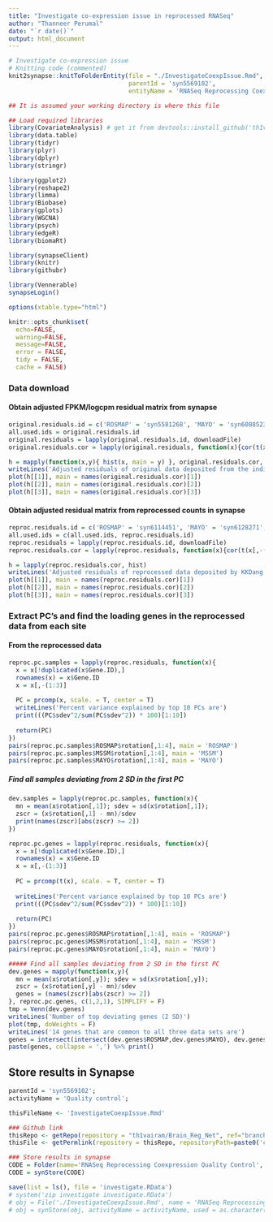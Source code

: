 ```yaml
---
title: "Investigate co-expression issue in reprocessed RNASeq"
author: "Thanneer Perumal"
date: "`r date()`"
output: html_document
---
```

```r
# Investigate co-expression issue
# Knitting code (commented)
knit2synapse::knitToFolderEntity(file = "./InvestigateCoexpIssue.Rmd",
                                 parentId = 'syn5569102',
                                 entityName = 'RNASeq Reprocessing Coexpression Quality Control')
```

```r
## It is assumed your working directory is where this file

## Load required libraries
library(CovariateAnalysis) # get it from devtools::install_github('th1vairam/CovariateAnalysis@dev')
library(data.table)
library(tidyr)
library(plyr)
library(dplyr)
library(stringr)

library(ggplot2)
library(reshape2)
library(limma)
library(Biobase)
library(gplots)
library(WGCNA)
library(psych)
library(edgeR)
library(biomaRt)

library(synapseClient)
library(knitr)
library(githubr)

library(Vennerable)
synapseLogin()

options(xtable.type="html")

knitr::opts_chunk$set(
  echo=FALSE,
  warning=FALSE,
  message=FALSE,
  error = FALSE,
  tidy = FALSE,
  cache = FALSE)
```
### Data download
#### Obtain adjusted FPKM/logcpm residual matrix from synapse
```r
original.residuals.id = c('ROSMAP' = 'syn5581268', 'MAYO' = 'syn6088523', 'MSSM' = 'syn6120103')
all.used.ids = original.residuals.id
original.residuals = lapply(original.residuals.id, downloadFile)
original.residuals.cor = lapply(original.residuals, function(x){cor(t(x[,-(1:2)]))})

h = mapply(function(x,y){ hist(x, main = y) }, original.residuals.cor,  names(original.residuals.cor), SIMPLIFY = F)
writeLines('Adjusted residuals of original data deposited from the individual sites')
plot(h[[1]], main = names(original.residuals.cor)[1])
plot(h[[2]], main = names(original.residuals.cor)[2])
plot(h[[3]], main = names(original.residuals.cor)[3])
```
#### Obtain adjusted residual matrix from reprocessed counts in synapse
```r
reproc.residuals.id = c('ROSMAP' = 'syn6114451', 'MAYO' = 'syn6128271', 'MSSM' = 'syn6131415')
all.used.ids = c(all.used.ids, reproc.residuals.id)
reproc.residuals = lapply(reproc.residuals.id, downloadFile)
reproc.residuals.cor = lapply(reproc.residuals, function(x){cor(t(x[,-(1:3)]))})

h = lapply(reproc.residuals.cor, hist)
writeLines('Adjusted residuals of reprocessed data deposited by KKDang')
plot(h[[1]], main = names(reproc.residuals.cor)[1])
plot(h[[2]], main = names(reproc.residuals.cor)[2])
plot(h[[3]], main = names(reproc.residuals.cor)[3])
```
### Extract PC's and find the loading genes in the reprocessed data from each site
#### From the reprocessed data
```r
reproc.pc.samples = lapply(reproc.residuals, function(x){
  x = x[!duplicated(x$Gene.ID),]
  rownames(x) = x$Gene.ID
  x = x[,-(1:3)]
  
  PC = prcomp(x, scale. = T, center = T)
  writeLines('Percent variance explained by top 10 PCs are')
  print(((PC$sdev^2/sum(PC$sdev^2)) * 100)[1:10])
  
  return(PC)
})
pairs(reproc.pc.samples$ROSMAP$rotation[,1:4], main = 'ROSMAP')
pairs(reproc.pc.samples$MSSM$rotation[,1:4], main = 'MSSM')
pairs(reproc.pc.samples$MAYO$rotation[,1:4], main = 'MAYO')
```
##### Find all samples deviating from 2 SD in the first PC
```r
dev.samples = lapply(reproc.pc.samples, function(x){
  mn = mean(x$rotation[,1]); sdev = sd(x$rotation[,1]);
  zscr = (x$rotation[,1] - mn)/sdev
  print(names(zscr)[abs(zscr) >= 2])
})

reproc.pc.genes = lapply(reproc.residuals, function(x){
  x = x[!duplicated(x$Gene.ID),]
  rownames(x) = x$Gene.ID
  x = x[,-(1:3)]
  
  PC = prcomp(t(x), scale. = T, center = T)
  
  writeLines('Percent variance explained by top 10 PCs are')
  print(((PC$sdev^2/sum(PC$sdev^2)) * 100)[1:10])
  
  return(PC)
})
pairs(reproc.pc.genes$ROSMAP$rotation[,1:4], main = 'ROSMAP')
pairs(reproc.pc.genes$MSSM$rotation[,1:4], main = 'MSSM')
pairs(reproc.pc.genes$MAYO$rotation[,1:4], main = 'MAYO')

##### Find all samples deviating from 2 SD in the first PC
dev.genes = mapply(function(x,y){
  mn = mean(x$rotation[,y]); sdev = sd(x$rotation[,y]);
  zscr = (x$rotation[,y] - mn)/sdev
  genes = (names(zscr)[abs(zscr) >= 2])
}, reproc.pc.genes, c(1,2,1), SIMPLIFY = F)
tmp = Venn(dev.genes)
writeLines('Number of top deviating genes (2 SD)')
plot(tmp, doWeights = F)
writeLines('14 genes that are common to all three data sets are')
genes = intersect(intersect(dev.genes$ROSMAP,dev.genes$MAYO), dev.genes$MSSM)
paste(genes, collapse = ',') %>% print()
```
## Store results in Synapse
```r
parentId = 'syn5569102';
activityName = 'Quality control';

thisFileName <- 'InvestigateCoexpIssue.Rmd'

### Github link
thisRepo <- getRepo(repository = "th1vairam/Brain_Reg_Net", ref="branch", refName='AMPAD')
thisFile <- getPermlink(repository = thisRepo, repositoryPath=paste0('code/Rmd/',thisFileName))

### Store results in synapse
CODE = Folder(name='RNASeq Reprocessing Coexpression Quality Control', parentId = parentId)
CODE = synStore(CODE)

save(list = ls(), file = 'investigate.RData')
# system('zip investigate investigate.RData')
# obj = File('./InvestigateCoexpIssue.Rmd', name = 'RNASeq Reprocessing Coexpression Quality Control', parentId = CODE$properties$id)
# obj = synStore(obj, activityName = activityName, used = as.character(all.used.ids), executed = thisFile)
```